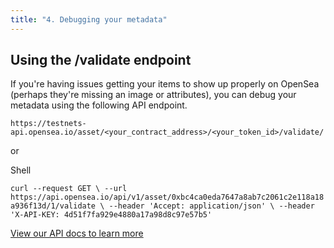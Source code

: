 ```yaml
---
title: "4. Debugging your metadata"
---
```


## Using the /validate endpoint

If you're having issues getting your items to show up properly on OpenSea (perhaps they're missing an image or attributes), you can debug your metadata using the following API endpoint.

`https://testnets-api.opensea.io/asset/<your_contract_address>/<your_token_id>/validate/ 
`

or

Shell

`curl --request GET \
     --url https://api.opensea.io/api/v1/asset/0xbc4ca0eda7647a8ab7c2061c2e118a18a936f13d/1/validate \
     --header 'Accept: application/json' \
     --header 'X-API-KEY: 4d51f7fa929e4880a17a98d8c97e57b5'
`

[View our API docs to learn more ](/reference/validate-assets)